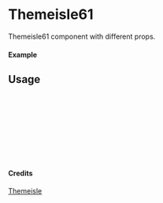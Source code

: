
<Meta of={Themeisle61} title="Themeisle/Themeisle61" />

# Themeisle61

Themeisle61 component with different props.

#### Example

<Canvas of={Themeisle61.Primary} />

## Usage

```ts
import { Themeisle61 } from "yadl-ui";

const Example = () => {
  return (
      <Themeisle61 />
  );
};

export default Example;
```

#### Credits
[Themeisle](https://themeisle.com/illustrations/)
